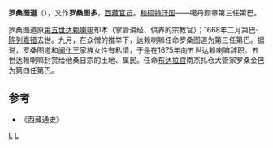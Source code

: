'''罗桑图道'''（{{bo|z=བློ་བཟང་མཐུ་སྟོབས་|w=blo bzang mthu stobs}}），又作'''罗桑图多'''，[[西藏|西藏]][[官员|官员]]。[[和硕特汗国|和硕特汗国]]——噶丹颇章第三任第巴。

罗桑图道原[[第五世达赖喇嘛|第五世达赖喇嘛]]却本（掌管讲经、供养的宗教官）；1668年二月第巴·[[陈列嘉错|陈列嘉错]]去世。九月，在众僧的推举下，达赖喇嘛任命罗桑图道为第三任第巴。据说，罗桑图道和[[阐化王|阐化王]]家族女性有私情，于是在1675年向五世达赖喇嘛辞职。五世达赖喇嘛封赏给他桑日宗的土地、属民。任命[[布达拉宫|布达拉宫]]南杰扎仓大管家罗桑金巴为第四任第巴。

{{start box}}
{{s-before|[[陈列嘉错|陈列嘉错]]}}
{{s-title|[[第巴|第巴]]|1668年—1675年}}
{{s-after|[[罗桑金巴|罗桑金巴]]}}
{{end box}}
==参考==
*《西藏通史》

[[Category:西藏古代人物|L]]
[[Category:藏族人|L]]